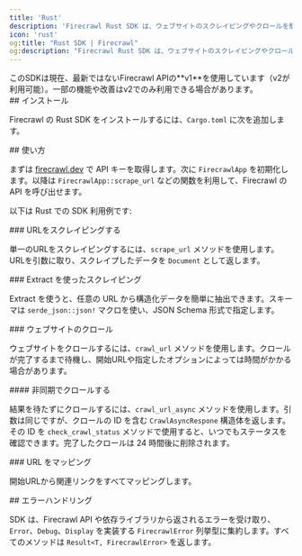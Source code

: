 ```yaml
---
title: 'Rust'
description: 'Firecrawl Rust SDK は、ウェブサイトのスクレイピングやクロールを簡単に行い、言語モデル（LLM）でそのまま使えるフォーマットでデータを出力するためのライブラリです。'
icon: 'rust'
og:title: "Rust SDK | Firecrawl"
og:description: "Firecrawl Rust SDK は、ウェブサイトのスクレイピングやクロールを簡単に行い、言語モデル（LLM）でそのまま使えるフォーマットでデータを出力するためのライブラリです。"
---
```



<Warning>
  このSDKは現在、最新ではないFirecrawl APIの**v1**を使用しています（v2が利用可能）。一部の機能や改善はv2でのみ利用できる場合があります。
</Warning>


<div id="installation">
  ## インストール
</div>

Firecrawl の Rust SDK をインストールするには、`Cargo.toml` に次を追加します。

<InstallationRust />

<div id="usage">
  ## 使い方
</div>

まずは [firecrawl.dev](https://firecrawl.dev) で API キーを取得します。次に `FirecrawlApp` を初期化します。以降は `FirecrawlApp::scrape_url` などの関数を利用して、Firecrawl の API を呼び出せます。

以下は Rust での SDK 利用例です:

<ScrapeAndCrawlRustExample />

<div id="scraping-a-url">
  ### URLをスクレイピングする
</div>

単一のURLをスクレイピングするには、`scrape_url` メソッドを使用します。URLを引数に取り、スクレイプしたデータを `Document` として返します。

<ScrapeRustShort />

<div id="scraping-with-extract">
  ### Extract を使ったスクレイピング
</div>

Extract を使うと、任意の URL から構造化データを簡単に抽出できます。スキーマは `serde_json::json!` マクロを使い、JSON Schema 形式で指定します。

<LLMExtractRust />

<div id="crawling-a-website">
  ### ウェブサイトのクロール
</div>

ウェブサイトをクロールするには、`crawl_url` メソッドを使用します。クロールが完了するまで待機し、開始URLや指定したオプションによっては時間がかかる場合があります。

<CrawlRustShort />

<div id="crawling-asynchronously">
  #### 非同期でクロールする
</div>

結果を待たずにクロールするには、`crawl_url_async` メソッドを使用します。引数は同じですが、クロールの ID を含む `CrawlAsyncRespone` 構造体を返します。その ID を `check_crawl_status` メソッドで使用すると、いつでもステータスを確認できます。完了したクロールは 24 時間後に削除されます。

<CrawlAsyncRustShort />

<div id="map-a-url">
  ### URL をマッピング
</div>

開始URLから関連リンクをすべてマッピングします。

<MapRustShort />

<div id="error-handling">
  ## エラーハンドリング
</div>

SDK は、Firecrawl API や依存ライブラリから返されるエラーを受け取り、`Error`、`Debug`、`Display` を実装する `FirecrawlError` 列挙型に集約します。すべてのメソッドは `Result<T, FirecrawlError>` を返します。